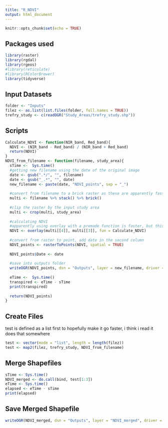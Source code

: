 ```yaml
---
title: "R_NDVI"
output: html_document
---
```


```r
knitr::opts_chunk$set(echo = TRUE)
```

## Packages used

```r
library(raster)
library(rgdal)
library(rgeos)
#library(reticulate)
#library(RColorBrewer)
library(tidyverse)
```

## Input Datasets

```r
folder <- "Inputs"
filez <- as.list(list.files(folder, full.names = TRUE))
trefry_study <- c(readOGR("Study_Areas/trefry_study.shp"))
```

## Scripts

```r
Calculate_NDVI <- function(NIR_band, Red_band){
  NDVI <- (NIR_band - Red_band) / (NIR_band + Red_band)
  return(NDVI)
}
NDVI_from_filename <- function(filename, study_area){
  sTime <-  Sys.time()
  #getting new filename using the date of the original image
  date <- gsub(".*/", "", filename)
  date <- gsub("_.*", "", date)
  new_filename <- paste(date, "NDVI_points", sep = "_")
  
  #convert from filename to a brick raster as these are apparently faster for calculation
  multi <- filename %>% stack() %>% brick()
  
  #clip the raster by the input study area
  multi <- crop(multi, study_area)
  
  #calculating NDVI
  #apparently using overlay with a premade function is faster, but this is the same as calling the function
  NDVI <- overlay(multi[[4]], multi[[3]], fun = Calculate_NDVI)
  
  #convert from raster to point, add date in the second column
  NDVI_points <- rasterToPoints(NDVI, spatial = TRUE)
  
  NDVI_points$Date <- date
  
  #save into outputs folder
  writeOGR(NDVI_points, dsn = "Outputs", layer = new_filename, driver = "ESRI Shapefile", overwrite_layer = TRUE)
  
  eTime <-  Sys.time()
  transpired <- eTime - sTime
  print(transpired)
  
  return(NDVI_points)
}
```

## Create Files
test is defined as a list first to hopefully make it go faster, i think i read it does that somewhere

```r
test <- vector(mode = "list", length = length(filez))
test <- map2(filez, trefry_study, NDVI_from_filename)
```

## Merge Shapefiles

```r
sTime <- Sys.time()
NDVI_merged <- do.call(bind, test[1:3])
eTime <- Sys.time()
elapsed <- eTime - sTime
print(elapsed)
```

## Save Merged Shapefile

```r
writeOGR(NDVI_merged, dsn = "Outputs", layer = "NDVI_merged", driver = "ESRI Shapefile", overwrite_layer = TRUE)
```